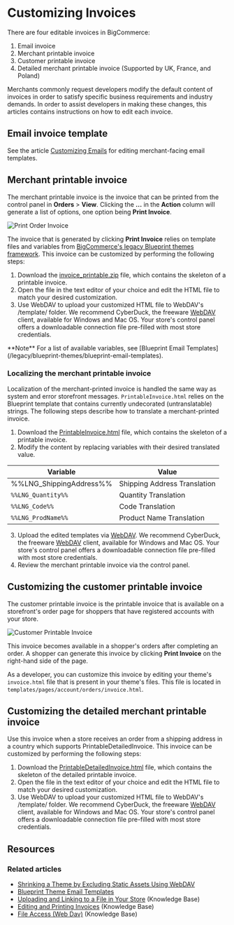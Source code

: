 # Customizing Invoices



There are four editable invoices in BigCommerce:


1. Email invoice
2. Merchant printable invoice
3. Customer printable invoice
4. Detailed merchant printable invoice (Supported by UK, France, and Poland)

Merchants commonly request developers modify the default content of invoices in order to satisfy specific business requirements and industry demands. In order to assist developers in making these changes, this articles contains instructions on how to edit each invoice.

## Email invoice template

See the article [Customizing Emails](/stencil-docs/developing-further/customizing-emails) for editing merchant-facing email templates.

## Merchant printable invoice

The merchant printable invoice is the invoice that can be printed from the control panel in **Orders** > **View**. Clicking the **...** in the **Action** column will generate a list of options, one option being **Print Invoice**.


![Print Order Invoice](https://raw.githubusercontent.com/bigcommerce/dev-docs/master/assets/images/customizing_invoice_print_order_invoice.png "Order Invoice")

The invoice that is generated by clicking **Print Invoice** relies on template files and variables from [BigCommerce's legacy Blueprint themes framework](/legacy/blueprint-themes/blueprint-email-templates). This invoice can be customized by performing the following steps:


1. Download the [invoice_printable.zip](https://storage.googleapis.com/bigcommerce-production-dev-center/template-files/invoice_printable.zip) file, which contains the skeleton of a printable invoice.
2. Open the file in the text editor of your choice and edit the HTML file to match your desired customization.
3. Use WebDAV to upload your customized HTML file to WebDAV's /template/ folder. We recommend CyberDuck, the freeware [WebDAV](https://support.bigcommerce.com/s/article/File-Access-WebDAV#webdav-client) client, available for Windows and Mac OS. Your store's control panel offers a downloadable connection file pre-filled with most store credentials.

<Callout type="info" emoji="ℹ️">
 **Note**
 For a list of available variables, see [Blueprint Email Templates](/legacy/blueprint-themes/blueprint-email-templates).
 </Callout>

 
### Localizing the merchant printable invoice

Localization of the merchant-printed invoice is handled the same way as system and error storefront messages. `PrintableInvoice.html` relies on the Blueprint template that contains currently undecorated (untranslatable) strings. The following steps describe how to translate a merchant-printed invoice.

1. Download the [PrintableInvoice.html](https://storage.googleapis.com/bigcommerce-production-dev-center/template-files/invoice_printable.zip) file, which contains the skeleton of a printable invoice.
2. Modify the content by replacing variables with their desired translated value.

| Variable | Value |
|-|-|
| %%LNG_ShippingAddress%% | Shipping Address Translation |
|`%%LNG_Quantity%%`| Quantity Translation|
|`%%LNG_Code%%`| Code Translation |
|`%%LNG_ProdName%%`| Product Name Translation |


3. Upload the edited templates via [WebDAV](https://support.bigcommerce.com/s/article/File-Access-WebDAV#webdav-client). We recommend CyberDuck, the freeware [WebDAV](https://support.bigcommerce.com/s/article/File-Access-WebDAV#webdav-client) client, available for Windows and Mac OS. Your store's control panel offers a downloadable connection file pre-filled with most store credentials.
4. Review the merchant printable invoice via the control panel.

## Customizing the customer printable invoice

The customer printable invoice is the printable invoice that is available on a storefront's order page for shoppers that have registered accounts with your store.

![Customer Printable Invoice](https://storage.googleapis.com/bigcommerce-production-dev-center/images/customer-printable-invoice.png "Customer Printable Invoice")

This invoice becomes available in a shopper's orders after completing an order. A shopper can generate this invoice by clicking **Print Invoice** on the right-hand side of the page.

As a developer, you can customize this invoice by editing your theme's `invoice.html` file that is present in your theme's files. This file is located in `templates/pages/account/orders/invoice.html`.

## Customizing the detailed merchant printable invoice

Use this invoice when a store receives an order from a shipping address in a country which supports PrintableDetailedInvoice. This invoice can be customized by performing the following steps:

1. Download the [PrintableDetailedInvoice.html](https://storage.googleapis.com/bigcommerce-production-dev-center/template-files/PrintableDetailedInvoice.html) file, which contains the skeleton of the detailed printable invoice.
2. Open the file in the text editor of your choice and edit the HTML file to match your desired customization.
3. Use WebDAV to upload your customized HTML file to WebDAV's /template/ folder. We recommend CyberDuck, the freeware [WebDAV](https://support.bigcommerce.com/s/article/File-Access-WebDAV#webdav-client) client, available for Windows and Mac OS. Your store's control panel offers a downloadable connection file pre-filled with most store credentials.


## Resources

### Related articles
* [Shrinking a Theme by Excluding Static Assets Using WebDAV](/stencil-docs/prepare-and-upload-a-theme/shrinking-your-theme)
* [Blueprint Theme Email Templates](/legacy/blueprint-themes/blueprint-email-templates)
* [Uploading and Linking to a File in Your Store](https://support.bigcommerce.com/s/article/How-do-I-add-and-link-to-a-file-in-my-store#upload-a-file) (Knowledge Base)
* [Editing and Printing Invoices](https://support.bigcommerce.com/s/article/Invoices#custom) (Knowledge Base)
* [File Access (Web Dav)](https://support.bigcommerce.com/s/article/File-Access-WebDAV) (Knowledge Base)
